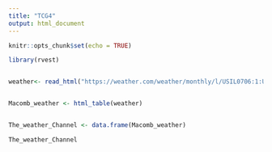 ---
title: "TCG4"
output: html_document
---

```{r setup, include=FALSE}
knitr::opts_chunk$set(echo = TRUE)
```

```{r}
library(rvest)


weather<- read_html("https://weather.com/weather/monthly/l/USIL0706:1:US")


Macomb_weather <- html_table(weather)


The_weather_Channel <- data.frame(Macomb_weather)

The_weather_Channel



```

